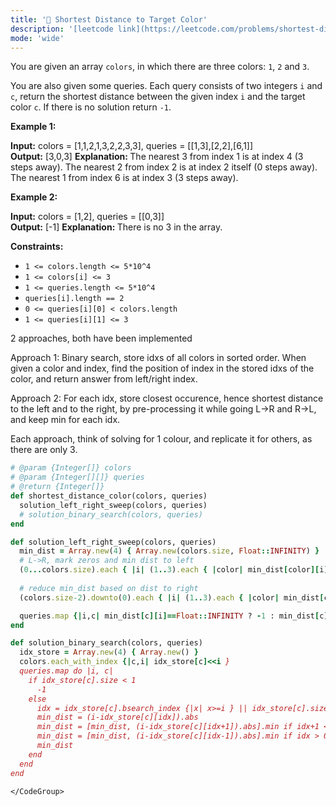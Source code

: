 ```yaml
---
title: '🧀 Shortest Distance to Target Color'
description: '[leetcode link](https://leetcode.com/problems/shortest-distance-to-target-color/description/)'
mode: 'wide'
---
```

<Tabs>
  <Tab title="Question" icon="circle-question" iconType="regular">
    <Card>
      <p>You are given an array <code>colors</code>, in which there are three colors: <code>1</code>, <code>2</code> and&nbsp;<code>3</code>.</p>  <p>You are also given some queries. Each query consists of two integers <code>i</code>&nbsp;and <code>c</code>, return&nbsp;the shortest distance between the given index&nbsp;<code>i</code> and the target color <code>c</code>. If there is no solution return <code>-1</code>.</p>   <p><strong class="example">Example 1:</strong></p>   <strong>Input:</strong> colors = [1,1,2,1,3,2,2,3,3], queries = [[1,3],[2,2],[6,1]] <br/> <strong>Output:</strong> [3,0,3] <strong>Explanation: </strong> The nearest 3 from index 1 is at index 4 (3 steps away). The nearest 2 from index 2 is at index 2 itself (0 steps away). The nearest 1 from index 6 is at index 3 (3 steps away).   <p><strong class="example">Example 2:</strong></p>   <strong>Input:</strong> colors = [1,2], queries = [[0,3]] <br/> <strong>Output:</strong> [-1] <strong>Explanation: </strong>There is no 3 in the array.    <p><strong>Constraints:</strong></p>  <ul>  <li><code>1 &lt;= colors.length &lt;= 5*10^4</code></li>  <li><code>1 &lt;= colors[i] &lt;= 3</code></li>  <li><code>1&nbsp;&lt;= queries.length &lt;= 5*10^4</code></li>  <li><code>queries[i].length == 2</code></li>  <li><code>0 &lt;= queries[i][0] &lt;&nbsp;colors.length</code></li>  <li><code>1 &lt;= queries[i][1] &lt;= 3</code></li> </ul> 
    </Card>
  </Tab>
  <Tab title="Solution" icon="lightbulb" iconType="regular" >
    <Card>
      2 approaches, both have been implemented

Approach 1: Binary search, store idxs of all colors in sorted order. When given a color and index, find the position of index in the stored idxs of the color, and return answer from left/right index.

Approach 2: For each idx, store closest occurence, hence shortest distance to the left and to the right, by pre-processing it while going L-&gt;R and R-&gt;L, and keep min for each idx. 

Each approach, think of solving for 1 colour, and replicate it for others, as there are only 3.
    </Card>
  <Expandable title="code">
    <CodeGroup dropdown>
```ruby title="Shortest Distance to Target Color" lines
# @param {Integer[]} colors
# @param {Integer[][]} queries
# @return {Integer[]}
def shortest_distance_color(colors, queries)
  solution_left_right_sweep(colors, queries)
  # solution_binary_search(colors, queries)
end

def solution_left_right_sweep(colors, queries)
  min_dist = Array.new(4) { Array.new(colors.size, Float::INFINITY) }
  # L->R, mark zeros and min dist to left
  (0...colors.size).each { |i| (1..3).each { |color| min_dist[color][i] = color == colors[i] ? 0 : min_dist[color][i-1]+1 } }
  
  # reduce min_dist based on dist to right
  (colors.size-2).downto(0).each { |i| (1..3).each { |color| min_dist[color][i] = [min_dist[color][i], min_dist[color][i+1]+1].min } }

  queries.map {|i,c| min_dist[c][i]==Float::INFINITY ? -1 : min_dist[c][i] }
end

def solution_binary_search(colors, queries)
  idx_store = Array.new(4) { Array.new() }
  colors.each_with_index {|c,i| idx_store[c]<<i }
  queries.map do |i, c|
    if idx_store[c].size < 1
      -1
    else
      idx = idx_store[c].bsearch_index {|x| x>=i } || idx_store[c].size-1
      min_dist = (i-idx_store[c][idx]).abs
      min_dist = [min_dist, (i-idx_store[c][idx+1]).abs].min if idx+1 < idx_store[c].size
      min_dist = [min_dist, (i-idx_store[c][idx-1]).abs].min if idx > 0
      min_dist
    end
  end
end
```
    </CodeGroup>
  </Expandable>
  </Tab>
</Tabs>